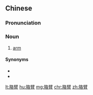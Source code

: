 ==Chinese==
{{zh-forms}}

===Pronunciation===
{{zh-pron
|m=gēbei
|c=gaak3 bei3,gok3 bei3,lok3 bei3
|cat=n
}}

===Noun===
{{zh-noun}}

# [[arm]] {{zh-mw|對|隻}}

====Synonyms====
* {{zh-l|胳膊}}
* {{zh-l|手臂}}

[[lt:胳臂]]
[[hu:胳臂]]
[[mg:胳臂]]
[[chr:胳臂]]
[[zh:胳臂]]